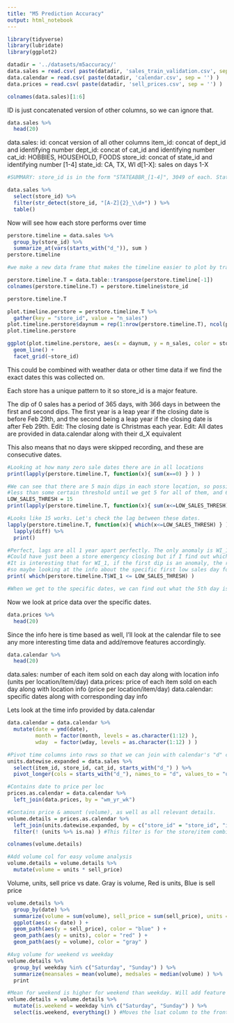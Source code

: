 ```yaml
---
title: "M5 Prediction Accuracy"
output: html_notebook
---
```


```r
library(tidyverse)
library(lubridate)
library(ggplot2)
```

```r
datadir = '../datasets/m5accuracy/'
data.sales = read.csv( paste(datadir, 'sales_train_validation.csv', sep = '') )
data.calendar = read.csv( paste(datadir, 'calendar.csv', sep = '') )
data.prices = read.csv( paste(datadir, 'sell_prices.csv', sep = '') )
```

```r
colnames(data.sales)[1:6]
```

ID is just concatenated version of other columns, so we can ignore that.

```r
data.sales %>%
  head(20)
```

data.sales:
  id:
    concat version of all other columns
  item_id:
    concat of dept_id and identifying number
  dept_id:
    concat of cat_id and identifying number
  cat_id:
    HOBBIES, HOUSEHOLD, FOODS
  store_id:
    concat of state_id and identifying number [1-4]
  state_id:
    CA, TX, WI
  d[1-X]:
    sales on days 1-X

```r
#SUMMARY: store_id is in the form "STATEABBR_[1-4]", 3049 of each. States are CA TX WI.

data.sales %>%
  select(store_id) %>%
  filter(str_detect(store_id, "[A-Z]{2}_\\d+") ) %>%
  table()
```

Now will see how each store performs over time
```r
perstore.timeline = data.sales %>%
  group_by(store_id) %>%
  summarize_at(vars(starts_with("d_")), sum )
perstore.timeline
```

```r
#we make a new data frame that makes the timeline easier to plot by transposing the perstore.timeline data frame

perstore.timeline.T = data.table::transpose(perstore.timeline[-1])
colnames(perstore.timeline.T) = perstore.timeline$store_id

perstore.timeline.T
```

```r
plot.timeline.perstore = perstore.timeline.T %>%
  gather(key = "store_id", value = "n_sales")
plot.timeline.perstore$daynum = rep(1:nrow(perstore.timeline.T), ncol(perstore.timeline.T) )
plot.timeline.perstore
```

```r
ggplot(plot.timeline.perstore, aes(x = daynum, y = n_sales, color = store_id) ) +
  geom_line() +
  facet_grid(~store_id)
```

This could be combined with weather data or other time data if we find the exact dates this was collected on. 

Each store has a unique pattern to it so store_id is a major feature.

The dip of 0 sales has a period of 365 days, with 366 days in between the first and second dips. The first year is a leap year if the closing date is before Feb 29th, and the second being a leap year if the closing date is after Feb 29th.
Edit: The closing date is Christmas each year.
Edit: All dates are provided in data.calendar along with their d_X equivalent

This also means that no days were skipped recording, and these are consecutive dates.

```r
#Looking at how many zero sale dates there are in all locations
print(lapply(perstore.timeline.T, function(x){ sum(x==0) } ) )

#We can see that there are 5 main dips in each store location, so possible that online purchases count as store sales. Let's instead look for very low sales
#less than some certain threshold until we get 5 for all of them, and 6 for WI_1
LOW_SALES_THRESH = 15
print(lapply(perstore.timeline.T, function(x){ sum(x<=LOW_SALES_THRESH) } ) )

#Looks like 15 works. Let's check the lag between these dates.
lapply(perstore.timeline.T, function(x){ which(x<=LOW_SALES_THRESH) } ) %>% 
  lapply(diff) %>%
  print()

#Perfect, lags are all 1 year apart perfectly. The only anomaly is WI_1 with its early low day. 
#Could have just been a store emergency closing but if I find out which store this is I can account for that.
#It is interesting that for WI_1, if the first dip is an anomaly, the real dip did not occur until 366 days after that time,
#so maybe looking at the info about the specific first low sales day for WI_1 would help.
print( which(perstore.timeline.T$WI_1 <= LOW_SALES_THRESH) )

#When we get to the specific dates, we can find out what the 5th day is and go from there.
```

Now we look at price data over the specific dates.
```r
data.prices %>%
  head(20)
```

Since the info here is time based as well, I'll look at the calendar file to see any more interesting time data and add/remove features accordingly.

```r
data.calendar %>%
  head(20)
```

data.sales: number of each item sold on each day along with location info (units per location/item/day)
data.prices:  price of each item sold on each day along with location info (price per location/item/day)
data.calendar:  specific dates along with corresponding day info

Lets look at the time info provided by data.calendar
```r
data.calendar = data.calendar %>%
  mutate(date = ymd(date),
         month = factor(month, levels = as.character(1:12) ),
         wday  = factor(wday, levels = as.character(1:12) ) )

#Pivot time columns into rows so that we can join with calendar's "d" column later
units.datewise.expanded = data.sales %>%
  select(item_id, store_id, cat_id, starts_with("d_") ) %>%
  pivot_longer(cols = starts_with("d_"), names_to = "d", values_to = "units" )

#Contains date to price per loc
prices.as.calendar = data.calendar %>%
  left_join(data.prices, by = "wm_yr_wk")

#Contains price & amount (volume), as well as all relevant details.
volume.details = prices.as.calendar %>%
  left_join(units.datewise.expanded, by = c("store_id" = "store_id", "item_id" = "item_id", "d" = "d") ) %>%
  filter(! (units %>% is.na) ) #This filter is for the store/item combinations that don't exist, which will return NA for sales.
```

```r
colnames(volume.details)
```

```r
#Add volume col for easy volume analysis
volume.details = volume.details %>%
  mutate(volume = units * sell_price)
```

Volume, units, sell price vs date.
Gray is volume, Red is units, Blue is sell price
```r
volume.details %>%
  group_by(date) %>%
  summarize(volume = sum(volume), sell_price = sum(sell_price), units = sum(units) ) %>%
  ggplot(aes(x = date) ) +
  geom_path(aes(y = sell_price), color = "blue" ) +
  geom_path(aes(y = units), color = "red" ) +
  geom_path(aes(y = volume), color = "gray" )
```

```r
#Avg volume for weekend vs weekday
volume.details %>%
  group_by( weekday %in% c("Saturday", "Sunday") ) %>%
  summarize(meansales = mean(volume), medsales = median(volume) ) %>%
  print

#Mean for weekend is higher for weekend than weekday. Will add feature is.weekend
volume.details = volume.details %>%
  mutate(is.weekend = weekday %in% c("Saturday", "Sunday") ) %>%
  select(is.weekend, everything() ) #Moves the lsat column to the front.
```


